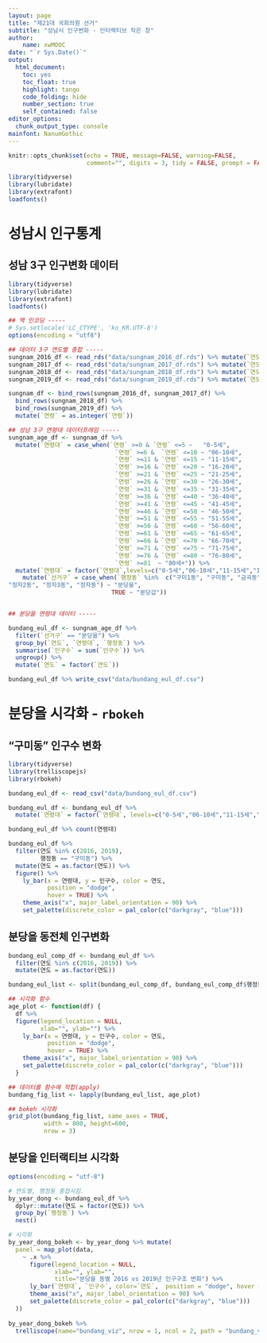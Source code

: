 ```yaml
---
layout: page
title: "제21대 국회의원 선거"
subtitle: "성남시 인구변화 - 인터랙티브 작은 창"
author:
    name: xwMOOC
date: "`r Sys.Date()`"
output:
  html_document: 
    toc: yes
    toc_float: true
    highlight: tango
    code_folding: hide
    number_section: true
    self_contained: false
editor_options: 
  chunk_output_type: console
mainfont: NanumGothic
---
```


```r
knitr::opts_chunk$set(echo = TRUE, message=FALSE, warning=FALSE,
                      comment="", digits = 3, tidy = FALSE, prompt = FALSE, fig.align = 'center')

library(tidyverse)
library(lubridate)
library(extrafont)
loadfonts()
```

# 성남시 인구통계 {#sungnam-population-EDA-new}

## 성남 3구 인구변화 데이터 {#sungnam-population-EDA-gu-new}

```r
library(tidyverse)
library(lubridate)
library(extrafont)
loadfonts()

## 맥 인코딩 ----- 
# Sys.setlocale('LC_CTYPE', 'ko_KR.UTF-8')
options(encoding = "utf8")

## 데이터 3구 연도별 종합 -----
sungnam_2016_df <- read_rds("data/sungnam_2016_df.rds") %>% mutate(`연도` = ymd("2016-03-31") %>% year(.))
sungnam_2017_df <- read_rds("data/sungnam_2017_df.rds") %>% mutate(`연도` = ymd("2017-03-31") %>% year(.))
sungnam_2018_df <- read_rds("data/sungnam_2018_df.rds") %>% mutate(`연도` = ymd("2018-03-31") %>% year(.))
sungnam_2019_df <- read_rds("data/sungnam_2019_df.rds") %>% mutate(`연도` = ymd("2019-02-28") %>% year(.))

sungnam_df <- bind_rows(sungnam_2016_df, sungnam_2017_df) %>% 
  bind_rows(sungnam_2018_df) %>% 
  bind_rows(sungnam_2019_df) %>% 
  mutate(`연령` = as.integer(`연령`))

## 성남 3구 연령대 데이터프레임 -----
sungnam_age_df <- sungnam_df %>% 
  mutate(`연령대` = case_when(`연령` >=0 & `연령` <=5 ~   "0-5세",
                              `연령` >=6 &  `연령` <=10 ~ "06-10세",
                              `연령` >=11 & `연령` <=15 ~ "11-15세",
                              `연령` >=16 & `연령` <=20 ~ "16-20세",
                              `연령` >=21 & `연령` <=25 ~ "21-25세",
                              `연령` >=26 & `연령` <=30 ~ "26-30세",
                              `연령` >=31 & `연령` <=35 ~ "31-35세",
                              `연령` >=36 & `연령` <=40 ~ "36-40세",
                              `연령` >=41 & `연령` <=45 ~ "41-45세",
                              `연령` >=46 & `연령` <=50 ~ "46-50세",
                              `연령` >=51 & `연령` <=55 ~ "51-55세",
                              `연령` >=56 & `연령` <=60 ~ "56-60세",
                              `연령` >=61 & `연령` <=65 ~ "61-65세",
                              `연령` >=66 & `연령` <=70 ~ "66-70세",
                              `연령` >=71 & `연령` <=75 ~ "71-75세",
                              `연령` >=76 & `연령` <=80 ~ "76-80세",
                              `연령` >=81  ~ "80세+")) %>% 
  mutate(`연령대` = factor(`연령대`,levels=c("0-5세","06-10세","11-15세","16-20세","21-25세","26-30세","31-35세","36-40세","41-45세","46-50세","51-55세","56-60세","61-65세","66-70세","71-75세","76-80세","80세+")))  %>% 
    mutate(`선거구` = case_when(`행정동` %in%  c("구미1동", "구미동", "금곡동", "분당동", "수내1동", "수내2동", "수내3동","정자1동", 
"정자2동", "정자3동", "정자동") ~ "분당을",
                             TRUE ~ "분당갑"))


## 분당을 연령대 데이터 -----

bundang_eul_df <- sungnam_age_df %>% 
  filter(`선거구` == "분당을") %>% 
  group_by(`연도`, `연령대`, `행정동`) %>% 
  summarise(`인구수` = sum(`인구수`)) %>% 
  ungroup() %>% 
  mutate(`연도` = factor(`연도`))

bundang_eul_df %>% write_csv("data/bundang_eul_df.csv")
```


# 분당을 시각화 - `rbokeh` {#sungnam-trelliscope-rbokeh}

## "구미동" 인구수 변화 {#sungnam-trelliscope-rbokeh-dong}

``` r
library(tidyverse)
library(trelliscopejs)
library(rbokeh)

bundang_eul_df <- read_csv("data/bundang_eul_df.csv") 

bundang_eul_df <- bundang_eul_df %>% 
  mutate(`연령대` = factor(`연령대`, levels=c("0-5세","06-10세","11-15세","16-20세","21-25세","26-30세","31-35세","36-40세","41-45세","46-50세","51-55세","56-60세","61-65세","66-70세","71-75세","76-80세","80세+")))

bundang_eul_df %>% count(연령대)

bundang_eul_df %>% 
  filter(연도 %in% c(2016, 2019),
         행정동 == "구미동") %>% 
  mutate(연도 = as.factor(연도)) %>% 
  figure() %>% 
    ly_bar(x = 연령대, y = 인구수, color = 연도, 
           position = "dodge",
           hover = TRUE) %>% 
    theme_axis("x", major_label_orientation = 90) %>% 
    set_palette(discrete_color = pal_color(c("darkgray", "blue")))
```

## 분당을 동전체 인구변화 {#sungnam-trelliscope-rbokeh-dong-all}

``` r
bundang_eul_comp_df <- bundang_eul_df %>% 
  filter(연도 %in% c(2016, 2019)) %>% 
  mutate(연도 = as.factor(연도))

bundang_eul_list <- split(bundang_eul_comp_df, bundang_eul_comp_df$행정동)

## 시각화 함수
age_plot <- function(df) {
  df %>% 
  figure(legend_location = NULL,
         xlab="", ylab="") %>% 
    ly_bar(x = 연령대, y = 인구수, color = 연도, 
           position = "dodge",
           hover = TRUE) %>% 
    theme_axis("x", major_label_orientation = 90) %>% 
    set_palette(discrete_color = pal_color(c("darkgray", "blue")))
  }

## 데이터를 함수에 적합(apply)
bundang_fig_list <- lapply(bundang_eul_list, age_plot)

## bokeh 시각화
grid_plot(bundang_fig_list, same_axes = TRUE, 
          width = 800, height=600, 
          nrow = 3)
```

## 분당을 인터랙티브 시각화 {#sungnam-trelliscope}

``` r
options(encoding = "utf-8")

# 연도별, 행정동 중첩시킴.
by_year_dong <- bundang_eul_df %>%
  dplyr::mutate(연도 = factor(연도)) %>%
  group_by(`행정동`) %>%
  nest()

# 시각화
by_year_dong_bokeh <- by_year_dong %>% mutate(
  panel = map_plot(data,
    ~ .x %>% 
      figure(legend_location = NULL,
             xlab="", ylab="",
             title="분당을 동별 2016 vs 2019년 인구구조 변화") %>% 
      ly_bar(`연령대`, `인구수`, color=`연도`,  position = "dodge", hover = TRUE) %>% 
      theme_axis("x", major_label_orientation = 90) %>% 
      set_palette(discrete_color = pal_color(c("darkgray", "blue")))
  )) 
  
by_year_dong_bokeh %>%  
  trelliscope(name="bundang_viz", nrow = 1, ncol = 2, path = "bundang_viz_files")
```
